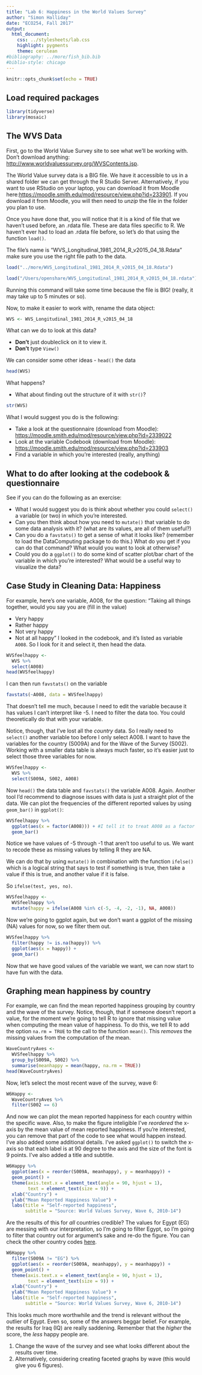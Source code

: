 ```yaml
---
title: "Lab 6: Happiness in the World Values Survey"
author: "Simon Halliday"
date: "ECO254, Fall 2017"
output:
  html_document:
    css: ../stylesheets/lab.css
    highlight: pygments
    theme: cerulean
#bibliography: ../more/fish_bib.bib
#biblio-style: chicago 
---
```


```r
knitr::opts_chunk$set(echo = TRUE)
```

## Load required packages
```r
library(tidyverse)
library(mosaic)
```


## The WVS Data
First, go to the World Value Survey site to see what we'll be working with. Don't download anything: [http://www.worldvaluessurvey.org/WVSContents.jsp](http://www.worldvaluessurvey.org/WVSContents.jsp).

The World Value survey data is a BIG file. We have it accessible to us in a shared folder we can get through the R Studio Server. Alternatively, if you want to use RStudio on your laptop, you can download it from Moodle here:[https://moodle.smith.edu/mod/resource/view.php?id=233901](https://moodle.smith.edu/mod/resource/view.php?id=233901). 
If you download it from Moodle, you will then need to *unzip* the file in the folder you plan to use. 

Once you have done that, you will notice that it is a kind of file that we haven't used before, an .rdata file. These are data files specific to R. We haven't ever had to load an .rdata file before, so let's do that using the function `load()`. 

The file's name is "WVS_Longitudinal_1981_2014_R_v2015_04_18.Rdata" make sure you use the right file path to the data. 

```r
load("../more/WVS_Longitudinal_1981_2014_R_v2015_04_18.Rdata")
```

```r
load("/Users/openshare/WVS_Longitudinal_1981_2014_R_v2015_04_18.rdata")
```


Running this command will take some time because the file is BIG! (really, it may take up to 5 minutes or so).

Now, to make it easier to work with, rename the data object:
```r
WVS <- WVS_Longitudinal_1981_2014_R_v2015_04_18
```


What can we do to look at this data? 

- **Don't** just doubleclick on it to view it. 
- **Don't** type `View()`

We can consider some other ideas
- `head()` the data
```r
head(WVS)
```
What happens? 

- What about finding out the structure of it with `str()`?
```r
str(WVS)
```

What I would suggest you do is the following: 

- Take a look at the questionnaire (download from Moodle): [https://moodle.smith.edu/mod/resource/view.php?id=2339022](https://moodle.smith.edu/mod/resource/view.php?id=233902)
- Look at the variable Codebook (download from Moodle): [https://moodle.smith.edu/mod/resource/view.php?id=233903](https://moodle.smith.edu/mod/resource/view.php?id=233903)
- Find a variable in which you're interested (really, anything)

## What to do after looking at the codebook & questionnaire
See if you can do the following as an exercise:

- What I would suggest you do is think about whether you could `select()` a variable (or two) in which you're interested. 
- Can you then think about how you need to `mutate()` that variable to do some data analysis with it? (what are its values, are all of them useful?)
- Can you do a `favstats()` to get a sense of what it looks like? (remember to load the DataComputing package to do this.) What do you get if you can do that command? What would you want to look at otherwise?
- Could you do a `ggplot()` to do some kind of scatter plot/bar chart of the variable in which you're interested? What would be a useful way to visualize the data? 

## Case Study in Cleaning Data: Happiness 
For example, here's one variable, A008, for the question: 
"Taking all things together, would you say you are (fill in the value)

- Very happy
- Rather happy
- Not very happy
- Not at all happy"
I looked in the codebook, and it's listed as variable `A008`. So I look for it and select it, then head the data. 

```r
WVSfeelhappy <- 
  WVS %>%
  select(A008)
head(WVSfeelhappy)
```

I can then run `favstats()` on the variable
```r
favstats(~A008, data = WVSfeelhappy)
```

That doesn't tell me much, because I need to edit the variable because it has values I can't interpret like -5. I need to filter the data too. You could theoretically do that with your variable.   

Notice, though, that I've lost all the *country* data. So I really need to `select()` another variable too before I only select A008. I want to have the variables for the country (S009A) and for the Wave of the Survey (S002). Working with a smaller data table is always much faster, so it's easier just to select those three variables for now. 

```r
WVSfeelhappy <- 
  WVS %>%
  select(S009A, S002, A008)
```

Now `head()` the data table and `favstats()` the variable A008. Again. Another tool I'd recommend to diagnose issues with data is just a straight plot of the data. We can plot the frequencies of the different reported values by using `geom_bar()` in `ggplot()`:

```r
WVSfeelhappy %>% 
  ggplot(aes(x = factor(A008))) + #I tell it to treat A008 as a factor here
  geom_bar()
```
Notice we have values of -5 through -1 that aren't too useful to us. We want to recode these as missing values by telling R they are NA. 

We can do that by using `mutate()` in combination with the function `ifelse()` which is a logical string that says to test if something is true, then take a value if this is true, and another value if it is false. 

So `ifelse(test, yes, no)`. 
```r
WVSfeelhappy <- 
  WVSfeelhappy %>%
  mutate(happy = ifelse(A008 %in% c(-5, -4, -2, -1), NA, A008))
```

Now we're going to ggplot again, but we don't want a ggplot of the missing (NA) values for now, so we filter them out. 
```r
WVSfeelhappy %>% 
  filter(happy != is.na(happy)) %>%
  ggplot(aes(x = happy)) + 
  geom_bar()
```

Now that we have good values of the variable we want, we can now start to have fun with the data. 

## Graphing mean happiness by country
For example, we can find the mean reported happiness grouping by country and the wave of the survey. Notice, though, that if someone doesn't report a value, for the moment we're going to tell R to ignore that missing value when computing the mean value of happiness. To do this, we tell R to add the option `na.rm = TRUE` to the call to the function `mean()`. This *removes* the missing values from the computation of the mean. 

```r
WaveCountryAves <- 
  WVSfeelhappy %>% 
  group_by(S009A, S002) %>%
  summarise(meanhappy = mean(happy, na.rm = TRUE))
head(WaveCountryAves)
```

Now, let's select the most recent wave of the survey, wave 6:
```r
W6Happy <- 
  WaveCountryAves %>%
  filter(S002 == 6)
```

And now we can plot the mean reported happiness for each country within the specific wave. Also, to make the figure inteligible I've *reordered* the x-axis by the mean value of mean reported happiness. If you're interested, you can remove that part of the code to see what would happen instead. I've also added some additional details. I've asked `ggplot()` to switch the x-axis so that each label is at 90 degree to the axis and the size of the font is 9 points. I've also added a title and subtitle. 

```r
W6Happy %>% 
  ggplot(aes(x = reorder(S009A, meanhappy), y = meanhappy)) + 
  geom_point() + 
  theme(axis.text.x = element_text(angle = 90, hjust = 1), 
        text = element_text(size = 9)) + 
  xlab("Country") + 
  ylab("Mean Reported Happiness Value") + 
  labs(title = "Self-reported happiness", 
       subtitle = "Source: World Values Survey, Wave 6, 2010-14")
```

Are the results of this for *all* countries credible? The values for Egypt (EG) are messing with our interpretation, so I'm going to filter Egypt, so I'm going to filter that country out for argument's sake and re-do the figure. You can check the other country codes [here](http://www.nationsonline.org/oneworld/country_code_list.htm).

```r
W6Happy %>% 
  filter(S009A != "EG") %>%
  ggplot(aes(x = reorder(S009A, meanhappy), y = meanhappy)) + 
  geom_point() + 
  theme(axis.text.x = element_text(angle = 90, hjust = 1), 
        text = element_text(size = 9)) + 
  xlab("Country") + 
  ylab("Mean Reported Happiness Value") + 
  labs(title = "Self-reported happiness", 
       subtitle = "Source: World Values Survey, Wave 6, 2010-14")
```

This looks much more worthwhile and the trend is relevant without the outlier of Egypt. Even so, some of the answers beggar belief. For example, the results for Iraq (IQ) are really saddening. Remember that the *higher* the score, the *less* happy people are. 

1. Change the wave of the survey and see what looks different about the results over time. 
2. Alternatively, considering creating faceted graphs by wave (this would give you 6 figures). 



